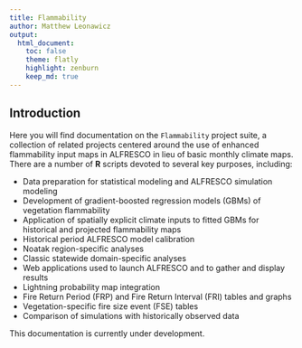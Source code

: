 ```yaml
---
title: Flammability
author: Matthew Leonawicz
output:
  html_document:
    toc: false
    theme: flatly
    highlight: zenburn
    keep_md: true
---
```



##
##
## Introduction

Here you will find documentation on the `Flammability` project suite,
a collection of related projects centered around the use of enhanced flammability input maps in ALFRESCO in lieu of basic monthly climate maps.
There are a number of **R** scripts devoted to several key purposes, including:

*    Data preparation for statistical modeling and ALFRESCO simulation modeling
*    Development of gradient-boosted regression models (GBMs) of vegetation flammability
*    Application of spatially explicit climate inputs to fitted GBMs for historical and projected flammability maps
*    Historical period ALFRESCO model calibration
*    Noatak region-specific analyses
*    Classic statewide domain-specific analyses
*    Web applications used to launch ALFRESCO and to gather and display results
*    Lightning probability map integration
*    Fire Return Period (FRP) and Fire Return Interval (FRI) tables and graphs
*    Vegetation-specific fire size event (FSE) tables
*    Comparison of simulations with historically observed data

This documentation is currently under development.
